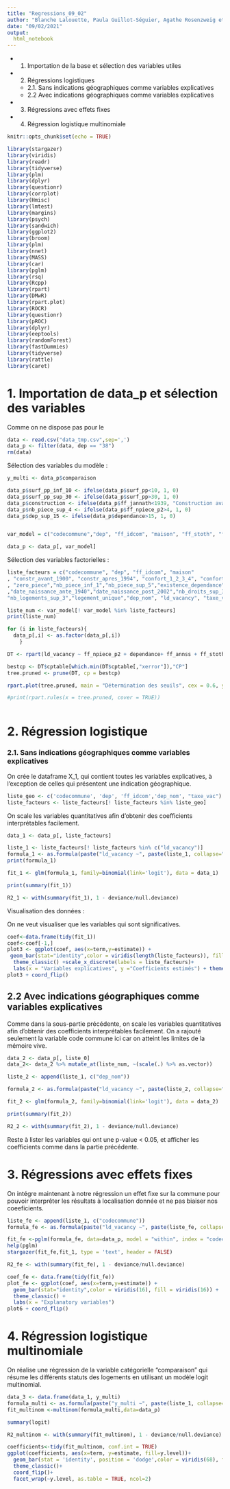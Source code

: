 ---
title: "Regressions_09_02"
author: "Blanche Lalouette, Paula Guillot-Séguier, Agathe Rosenzweig et Eva Youinou"
date: "09/02/2021"
output:
  html_notebook
---

  - 1. Importation de la base et sélection des variables utiles
  
  - 2. Régressions logistiques 
      - 2.1. Sans indications géographiques comme variables explicatives
      - 2.2 Avec indications géographiques comme variables explicatives
      
  - 3. Régressions avec effets fixes
  - 4. Régression logistique multinomiale
      
```{r setup, include=FALSE}
knitr::opts_chunk$set(echo = TRUE)
```

```{r,include=FALSE}
library(stargazer)
library(viridis)
library(readr)
library(tidyverse)
library(plm)
library(dplyr)
library(questionr)
library(corrplot)
library(Hmisc)
library(lmtest)
library(margins)
library(psych)
library(sandwich)
library(ggplot2)
library(broom)
library(plm)
library(nnet)
library(MASS)
library(car)
library(pglm)
library(rsq)
library(Rcpp)
library(rpart)
library(DMwR)
library(rpart.plot)
library(ROCR)
library(questionr)
library(pROC)
library(dplyr)
library(eeptools)
library(randomForest)
library(fastDummies)
library(tidyverse)
library(rattle)
library(caret)
```

# 1. Importation de data_p et sélection des variables
Comme on ne dispose pas pour le 
```{r,include=FALSE}
data <- read.csv("data_tmp.csv",sep=',')
data_p <- filter(data, dep == "38")
rm(data)
```


Sélection des variables du modèle :
```{r}
y_multi <- data_p$comparaison

data_p$surf_pp_inf_10 <- ifelse(data_p$surf_pp<10, 1, 0)
data_p$surf_pp_sup_30 <- ifelse(data_p$surf_pp>30, 1, 0)
data_p$construction <- ifelse(data_p$ff_jannath<1939, "Construction avant 1939", ifelse( data_p$ff_jannath<=1964, "Construction entre 1939 et 1964", "Construction après 1964"))
data_p$nb_piece_sup_4 <- ifelse(data_p$ff_npiece_p2>4, 1, 0)
data_p$dep_sup_15 <- ifelse(data_p$dependance>15, 1, 0)


var_model = c("codecommune","dep", "ff_idcom", "maison", "ff_stoth", "ff_npiece_p2", "ff_jannath", "nb_droits", "ff_dnbbai", "ff_dnbdou", "ff_dnbwc", "ff_dcapec2", "ff_annss", "constr_avant_1900", "constr_apres_1994", "confort_1_2_3_4", "confort_7_8", "abs_baign","nb_baign_sup_3","abs_douche","nb_douche_sup_3","abs_wc","nb_wc_sup_3","nosani","surf_inf_25","surf_sup_100", "zero_piece","nb_piece_inf_1","nb_piece_sup_5","dependance", "existence_dependance","dep_sup_67","coprop","type_proprietaire","date_naissance_ante_1940","date_naissance_post_2002","nb_droits_sup_3","nb_droits_unique","nb_logements","nb_logements_sup_3","logement_unique","dep_nom", "ld_vacancy","taxe_vac", "surf_pp", "construction", "nb_piece_sup_4", "dep_sup_15")               

data_p <- data_p[, var_model]
```

Sélection des variables factorielles : 
```{r}

liste_facteurs = c("codecommune", "dep", "ff_idcom", "maison"
, "constr_avant_1900", "constr_apres_1994", "confort_1_2_3_4", "confort_7_8", "abs_baign","nb_baign_sup_3","abs_douche","nb_douche_sup_3","abs_wc","nb_wc_sup_3","nosani","surf_inf_25","surf_sup_100"
, "zero_piece","nb_piece_inf_1","nb_piece_sup_5","existence_dependance","dep_sup_67","coprop","type_proprietaire"
,"date_naissance_ante_1940","date_naissance_post_2002","nb_droits_sup_3","nb_droits_unique",
"nb_logements_sup_3","logement_unique","dep_nom", "ld_vacancy", "taxe_vac", "construction", "nb_piece_sup_4","dep_sup_15", "surf_pp_inf_10", "surf_pp_sup_30")

liste_num <- var_model[! var_model %in% liste_facteurs]
print(liste_num)

for (i in liste_facteurs){
  data_p[,i] <- as.factor(data_p[,i])
    }
```





```{r}

DT <- rpart(ld_vacancy ~ ff_npiece_p2 + dependance+ ff_annss + ff_stoth, data = data_p, method ="class", cp = 0)

bestcp <- DT$cptable[which.min(DT$cptable[,"xerror"]),"CP"]
tree.pruned <- prune(DT, cp = bestcp)

rpart.plot(tree.pruned, main = "Détermination des seuils", cex = 0.6, ycompress = FALSE, compress = FALSE, type = 3, under = TRUE, branch = 0.65)

#print(rpart.rules(x = tree.pruned, cover = TRUE))

```



```{r}

```


# 2. Régression logistique


### 2.1. Sans indications géographiques comme variables explicatives

On crée le dataframe X_1, qui contient toutes les variables explicatives, à l'exception de celles qui présentent une indication géographique. 
```{r}
liste_geo <- c('codecommune', 'dep', 'ff_idcom','dep_nom', "taxe_vac")
liste_facteurs <- liste_facteurs[! liste_facteurs %in% liste_geo]
```



On scale les variables quantitatives afin d'obtenir des coefficients interprétables facilement. 
```{r}
data_1 <- data_p[, liste_facteurs]
```


```{r}
liste_1 <- liste_facteurs[! liste_facteurs %in% c("ld_vacancy")]
formula_1 <- as.formula(paste("ld_vacancy ~", paste(liste_1, collapse="+")))
print(formula_1)

fit_1 <- glm(formula_1, family=binomial(link='logit'), data = data_1)

print(summary(fit_1))
```


```{r}
R2_1 <- with(summary(fit_1), 1 - deviance/null.deviance)
```

Visualisation des données : 

On ne veut visualiser que les variables qui sont significatives.


```{r}
coef<-data.frame(tidy(fit_1))
coef<-coef[-1,]
plot3 <- ggplot(coef, aes(x=term,y=estimate)) +
 geom_bar(stat="identity",color = viridis(length(liste_facteurs)), fill = viridis(length(liste_facteurs)))+
  theme_classic() +scale_x_discrete(labels = liste_facteurs)+ 
  labs(x = "Variables explicatives", y ="Coefficients estimés") + theme(legend.text = element_text(size = 10))+ theme(text = element_text(size = 7)) + scale_x_discrete(liste_facteurs)
plot3 + coord_flip()

```


## 2.2 Avec indications géographiques comme variables explicatives

Comme dans la sous-partie précédente, on scale les variables quantitatives afin d'obtenir des coefficients interprétables facilement. On a rajouté seulement la variable code commune ici car on atteint les limites de la mémoire vive. 
```{r}
data_2 <- data_p[, liste_0]
data_2<- data_2 %>% mutate_at(liste_num, ~(scale(.) %>% as.vector))
```


```{r}
liste_2 <- append(liste_1, c("dep_nom"))

formula_2 <- as.formula(paste("ld_vacancy ~", paste(liste_2, collapse="+")))

fit_2 <- glm(formula_2, family=binomial(link='logit'), data = data_2)
```

```{r}
print(summary(fit_2))
```

```{r}
R2_2 <- with(summary(fit_2), 1 - deviance/null.deviance)
```

Reste à lister les variables qui ont une p-value < 0.05, et afficher les coefficients comme dans la partie précédente. 


# 3. Régressions avec effets fixes

On intégre maintenant à notre régression un effet fixe sur la commune pour pouvoir interprêter les résultats à localisation donnée et ne pas biaiser nos coeeficients.

```{r,warning=FALSE}
liste_fe <- append(liste_1, c("codecommune"))
formula_fe <- as.formula(paste("ld_vacancy ~", paste(liste_fe, collapse="+")))

fit_fe <-pglm(formula_fe, data=data_p, model = "within", index = "codecommune", family=binomial(link='logit'), start = "38001")
help(pglm)
stargazer(fit_fe,fit_1, type = 'text', header = FALSE)
```

```{r}
R2_fe <- with(summary(fit_fe), 1 - deviance/null.deviance)
```

```{r}
coef_fe <- data.frame(tidy(fit_fe))
plot_fe <- ggplot(coef, aes(x=term,y=estimate)) +
  geom_bar(stat="identity",color = viridis(16), fill = viridis(16)) +
  theme_classic() +
  labs(x = "Explanatory variables")
plot6 + coord_flip()
```



# 4. Régression logistique multinomiale

On réalise une régression de la variable catégorielle "comparaison" qui résume les différents statuts des logements en utilisant un modèle logit multinomial.

```{r, warning=FALSE}
data_3 <- data.frame(data_1, y_multi)
formula_multi <- as.formula(paste("y_multi ~", paste(liste_1, collapse="+")))
fit_multinom <-multinom(formula_multi,data=data_p)

summary(logit)
```


```{r}
R2_multinom <- with(summary(fit_multinom), 1 - deviance/null.deviance)
```

```{r}
coefficients<-tidy(fit_multinom, conf.int = TRUE)
ggplot(coefficients, aes(x=term, y=estimate, fill=y.level))+
  geom_bar(stat = 'identity', position = 'dodge',color = viridis(68), fill = viridis(68))+
  theme_classic()+
  coord_flip()+
  facet_wrap(~y.level, as.table = TRUE, ncol=2)
```
